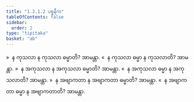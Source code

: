 ```yaml
---
title: "1.2.1.2 ပစ္စနီက"
tableOfContents: false
sidebar:
  order: 2
type: "tipitaka"
basket: "ab"
---
```



<DynamicBreadcrumb />

<Division number="18">

<Paragraph number="81">
»  န ကုသလာ န ကုသလာ ဓမ္မာတိ? အာမန္တာ.
</Paragraph>

<Paragraph number="82">
«  န ကုသလာ ဓမ္မာ န ကုသလာတိ? အာမန္တာ.
</Paragraph>

<Paragraph number="83">
»  န အကုသလာ န အကုသလာ ဓမ္မာတိ? အာမန္တာ.
</Paragraph>

<Paragraph number="84">
«  န အကုသလာ ဓမ္မာ န အကုသလာတိ? အာမန္တာ.
</Paragraph>

<Paragraph number="85">
»  န အဗျာကတာ န အဗျာကတာ ဓမ္မာတိ? အာမန္တာ.
</Paragraph>

<Paragraph number="86">
«  န အဗျာကတာ ဓမ္မာ န အဗျာကတာတိ? အာမန္တာ.
</Paragraph>
</Division>